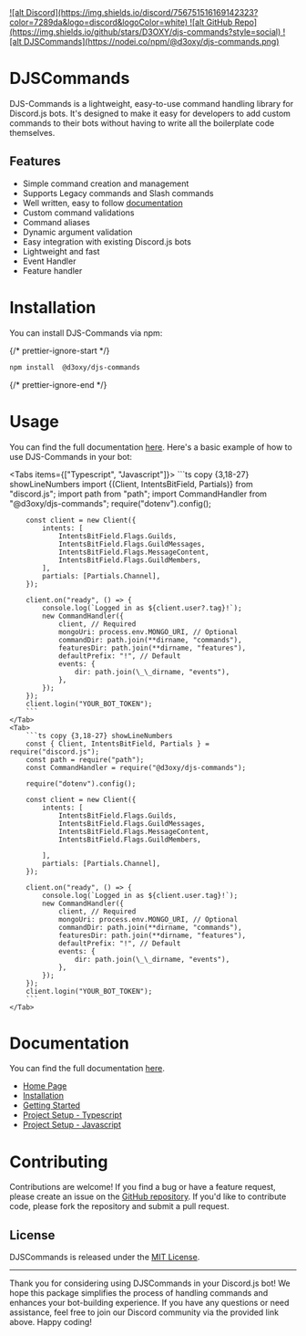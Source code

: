 
<a href="https://discord.com/invite/Stc5W333bq" target="_blank">
    ![alt
    Discord](https://img.shields.io/discord/756751516169142323?color=7289da&logo=discord&logoColor=white)
</a>

<a href="https://github.com/D3OXY/" target="_blank">
    ![alt GitHub
    Repo](https://img.shields.io/github/stars/D3OXY/djs-commands?style=social)
</a>

<a href="https://nodei.co/npm/@d3oxy/djs-commands/" target="_blank">
    ![alt DJSCommands](https://nodei.co/npm/@d3oxy/djs-commands.png)
</a>

# DJSCommands

DJS-Commands is a lightweight, easy-to-use command handling library for Discord.js bots. It's designed to make it easy for developers to add custom commands to their bots without having to write all the boilerplate code themselves.

## Features

-   Simple command creation and management
-   Supports Legacy commands and Slash commands
-   Well written, easy to follow [documentation](https://djscommands.deoxy.dev)
-   Custom command validations
-   Command aliases
-   Dynamic argument validation
-   Easy integration with existing Discord.js bots
-   Lightweight and fast
-   Event Handler
-   Feature handler

# Installation

You can install DJS-Commands via npm:

{/* prettier-ignore-start */}

```bash copy
npm install  @d3oxy/djs-commands
```

{/* prettier-ignore-end */}

# Usage

You can find the full documentation [here](https://djscommands.deoxy.dev).
Here's a basic example of how to use DJS-Commands in your bot:

<Tabs items={["Typescript", "Javascript"]}>
    <Tab>
        ```ts copy {3,18-27} showLineNumbers
        import {(Client, IntentsBitField, Partials)} from "discord.js";
        import path from "path";
        import CommandHandler from "@d3oxy/djs-commands";
        require("dotenv").config();

        const client = new Client({
            intents: [
                IntentsBitField.Flags.Guilds,
                IntentsBitField.Flags.GuildMessages,
                IntentsBitField.Flags.MessageContent,
                IntentsBitField.Flags.GuildMembers,
            ],
            partials: [Partials.Channel],
        });

        client.on("ready", () => {
            console.log(`Logged in as ${client.user?.tag}!`);
            new CommandHandler({
                client, // Required
                mongoUri: process.env.MONGO_URI, // Optional
                commandDir: path.join(**dirname, "commands"),
                featuresDir: path.join(**dirname, "features"),
                defaultPrefix: "!", // Default
                events: {
                    dir: path.join(\_\_dirname, "events"),
                },
            });
        });
        client.login("YOUR_BOT_TOKEN");
        ```
    </Tab>
    <Tab>
        ```ts copy {3,18-27} showLineNumbers
        const { Client, IntentsBitField, Partials } = require("discord.js");
        const path = require("path");
        const CommandHandler = require("@d3oxy/djs-commands");

        require("dotenv").config();

        const client = new Client({
            intents: [
                IntentsBitField.Flags.Guilds,
                IntentsBitField.Flags.GuildMessages,
                IntentsBitField.Flags.MessageContent,
                IntentsBitField.Flags.GuildMembers,

            ],
            partials: [Partials.Channel],
        });

        client.on("ready", () => {
            console.log(`Logged in as ${client.user.tag}!`);
            new CommandHandler({
                client, // Required
                mongoUri: process.env.MONGO_URI, // Optional
                commandDir: path.join(**dirname, "commands"),
                featuresDir: path.join(**dirname, "features"),
                defaultPrefix: "!", // Default
                events: {
                    dir: path.join(\_\_dirname, "events"),
                },
            });
        });
        client.login("YOUR_BOT_TOKEN");
        ```
    </Tab>

</Tabs>

# Documentation

You can find the full documentation [here](https://djscommands.deoxy.dev).

-   [Home Page](https://djscommands.deoxy.dev)
-   [Installation](https://djscommands.deoxy.dev/getting-started/installation)
-   [Getting Started](https://djscommands.deoxy.dev/getting-started)
-   [Project Setup - Typescript](https://djscommands.deoxy.dev/getting-started/project-setup-typescript)
-   [Project Setup - Javascript](https://djscommands.deoxy.dev/getting-started/project-setup-javascript)

# Contributing

Contributions are welcome! If you find a bug or have a feature request, please create an issue on the [GitHub repository](https://github.com/D3oxy/djs-commands/issues). If you'd like to contribute code, please fork the repository and submit a pull request.

## License

DJSCommands is released under the [MIT License](https://github.com/D3oxy/djs-commands/blob/main/LICENSE).

---

Thank you for considering using DJSCommands in your Discord.js bot! We hope this package simplifies the process of handling commands and enhances your bot-building experience. If you have any questions or need assistance, feel free to join our Discord community via the provided link above. Happy coding!
